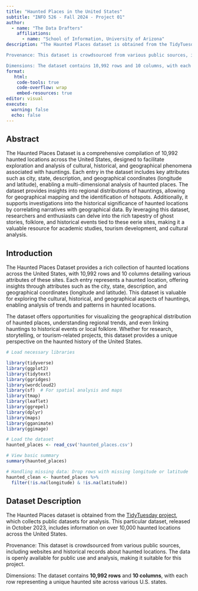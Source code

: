 ```yaml
---
title: "Haunted Places in the United States"
subtitle: "INFO 526 - Fall 2024 - Project 01"
author: 
  - name: "The Data Drafters"
    affiliations:
      - name: "School of Information, University of Arizona"
description: "The Haunted Places dataset is obtained from the TidyTuesday project, which collects public datasets for analysis. This particular dataset, released in October 2023, includes information on over 10,000 haunted locations across the United States.

Provenance: This dataset is crowdsourced from various public sources, including websites and historical records about haunted locations. The data is openly available for public use and analysis, making it suitable for this project.

Dimensions: The dataset contains 10,992 rows and 10 columns, with each row representing a unique haunted site across various U.S. states."
format:
   html:
    code-tools: true
    code-overflow: wrap
    embed-resources: true
editor: visual
execute:
  warning: false
  echo: false
---
```


## Abstract

The Haunted Places Dataset is a comprehensive compilation of 10,992 haunted locations across the United States, designed to facilitate exploration and analysis of cultural, historical, and geographical phenomena associated with hauntings. Each entry in the dataset includes key attributes such as city, state, description, and geographical coordinates (longitude and latitude), enabling a multi-dimensional analysis of haunted places. The dataset provides insights into regional distributions of hauntings, allowing for geographical mapping and the identification of hotspots. Additionally, it supports investigations into the historical significance of haunted locations by correlating narratives with geographical data. By leveraging this dataset, researchers and enthusiasts can delve into the rich tapestry of ghost stories, folklore, and historical events tied to these eerie sites, making it a valuable resource for academic studies, tourism development, and cultural analysis.

## Introduction

The Haunted Places Dataset provides a rich collection of haunted locations across the United States, with 10,992 rows and 10 columns detailing various attributes of these sites. Each entry represents a haunted location, offering insights through attributes such as the city, state, description, and geographical coordinates (longitude and latitude). This dataset is valuable for exploring the cultural, historical, and geographical aspects of hauntings, enabling analysis of trends and patterns in haunted locations.

The dataset offers opportunities for visualizing the geographical distribution of haunted places, understanding regional trends, and even linking hauntings to historical events or local folklore. Whether for research, storytelling, or tourism-related projects, this dataset provides a unique perspective on the haunted history of the United States.

```r
# Load necessary libraries

library(tidyverse)
library(ggplot2)
library(tidytext)
library(ggridges)
library(wordcloud2)
library(sf)  # For spatial analysis and maps
library(tmap)
library(leaflet)
library(ggrepel)
library(dplyr)
library(maps)
library(gganimate)
library(ggimage)
```

```r
# Load the dataset
haunted_places <- read_csv('haunted_places.csv')

```

```r
# View basic summary
summary(haunted_places)

```

```r
# Handling missing data: Drop rows with missing longitude or latitude
haunted_clean <- haunted_places %>%
  filter(!is.na(longitude) & !is.na(latitude))

```

## Dataset Description

The Haunted Places dataset is obtained from the [TidyTuesday project](https://github.com/rfordatascience/tidytuesday), which collects public datasets for analysis. This particular dataset, released in October 2023, includes information on over 10,000 haunted locations across the United States.

Provenance: This dataset is crowdsourced from various public sources, including websites and historical records about haunted locations. The data is openly available for public use and analysis, making it suitable for this project.

Dimensions: The dataset contains **10,992 rows** and **10 columns**, with each row representing a unique haunted site across various U.S. states.

## 
